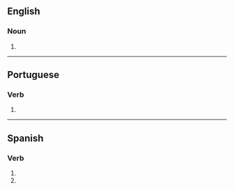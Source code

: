 {{also|auréoles|auréolés}}
==English==

===Noun===
{{head|en|noun form}}

# {{plural of|aureole|lang=en}}

----

==Portuguese==

===Verb===
{{head|pt|verb form}}

# {{pt-verb-form-of|aureolar}}

----

==Spanish==

===Verb===
{{head|es|verb form}}

# {{es-verb form of|aureolar|ending=-ar|mood=subjunctive|tense=present|number=s|person=2|formal=n}}
# {{es-verb form of|aureolar|ending=-ar|mood=imperative|number=s|person=2|formal=n|sense=negative}}